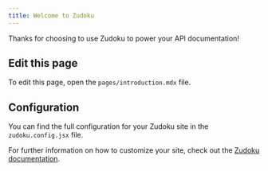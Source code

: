 ```yaml
---
title: Welcome to Zudoku
---
```


Thanks for choosing to use Zudoku to power your API documentation!

## Edit this page

To edit this page, open the `pages/introduction.mdx` file.

## Configuration

You can find the full configuration for your Zudoku site in the `zudoku.config.jsx` file.

For further information on how to customize your site, check out the
[Zudoku documentation](https://zudoku.dev/docs).
